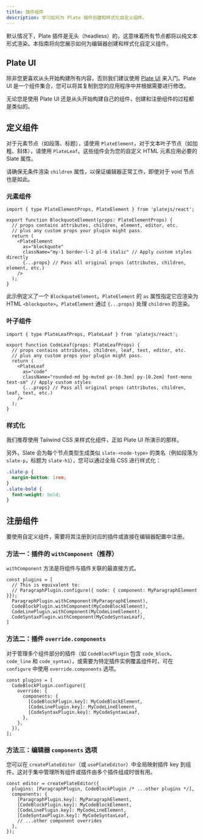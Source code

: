 ```yaml
---
title: 插件组件
description: 学习如何为 Plate 插件创建和样式化自定义组件。
---
```


默认情况下，Plate 插件是无头（headless）的，这意味着所有节点都将以纯文本形式渲染。本指南将向您展示如何为编辑器创建和样式化自定义组件。

## Plate UI

除非您更喜欢从头开始构建所有内容，否则我们建议使用 [Plate UI](/docs/components) 来入门。Plate UI 是一个组件集合，您可以将其复制到您的应用程序中并根据需要进行修改。

无论您是使用 Plate UI 还是从头开始构建自己的组件，创建和注册组件的过程都是类似的。

## 定义组件

对于元素节点（如段落、标题），请使用 `PlateElement`，对于文本叶子节点（如加粗、斜体），请使用 `PlateLeaf`。这些组件会为您的自定义 HTML 元素应用必要的 Slate 属性。

请确保无条件渲染 `children` 属性，以保证编辑器正常工作，即使对于 void 节点也是如此。

### 元素组件

```tsx
import { type PlateElementProps, PlateElement } from 'platejs/react';

export function BlockquoteElement(props: PlateElementProps) {
  // props contains attributes, children, element, editor, etc.
  // plus any custom props your plugin might pass.
  return (
    <PlateElement
      as="blockquote"
      className="my-1 border-l-2 pl-6 italic" // Apply custom styles directly
      {...props} // Pass all original props (attributes, children, element, etc.)
    />
  );
}
```

此示例定义了一个 `BlockquoteElement`。`PlateElement` 的 `as` 属性指定它应渲染为 HTML `<blockquote>`。`PlateElement` 通过 `{...props}` 处理 `children` 的渲染。

### 叶子组件

```tsx
import { type PlateLeafProps, PlateLeaf } from 'platejs/react';

export function CodeLeaf(props: PlateLeafProps) {
  // props contains attributes, children, leaf, text, editor, etc.
  // plus any custom props your plugin might pass.
  return (
    <PlateLeaf
      as="code"
      className="rounded-md bg-muted px-[0.3em] py-[0.2em] font-mono text-sm" // Apply custom styles
      {...props} // Pass all original props (attributes, children, leaf, text, etc.)
    />
  );
}
```

### 样式化

我们推荐使用 Tailwind CSS 来样式化组件，正如 Plate UI 所演示的那样。

另外，Slate 会为每个节点类型生成类似 `slate-<node-type>` 的类名（例如段落为 `slate-p`，标题为 `slate-h1`），您可以通过全局 CSS 进行样式化：

```css
.slate-p {
  margin-bottom: 1rem;
}
.slate-bold {
  font-weight: bold;
}
```

## 注册组件

要使用自定义组件，需要将其注册到对应的插件或直接在编辑器配置中注册。

### 方法一：插件的 `withComponent`（推荐）

`withComponent` 方法是将组件与插件关联的最直接方式。

```tsx
const plugins = [
  // This is equivalent to:
  // ParagraphPlugin.configure({ node: { component: MyParagraphElement }});
  ParagraphPlugin.withComponent(MyParagraphElement),
  CodeBlockPlugin.withComponent(MyCodeBlockElement),
  CodeLinePlugin.withComponent(MyCodeLineElement),
  CodeSyntaxPlugin.withComponent(MyCodeSyntaxLeaf),
]
```


### 方法二：插件 `override.components`

对于管理多个组件部分的插件（如 `CodeBlockPlugin` 包含 `code_block`、`code_line` 和 `code_syntax`），或需要为特定插件实例覆盖组件时，可在 `configure` 中使用 `override.components` 选项。

```tsx
const plugins = [
  CodeBlockPlugin.configure({
    override: {
      components: {
        [CodeBlockPlugin.key]: MyCodeBlockElement,
        [CodeLinePlugin.key]: MyCodeLineElement,
        [CodeSyntaxPlugin.key]: MyCodeSyntaxLeaf,
      },
    },
  }),
];
```

### 方法三：编辑器 `components` 选项

您可以在 `createPlateEditor`（或 `usePlateEditor`）中全局映射插件 key 到组件。这对于集中管理所有组件或插件由多个插件组成时很有用。

```tsx
const editor = createPlateEditor({
  plugins: [ParagraphPlugin, CodeBlockPlugin /* ...other plugins */],
  components: {
    [ParagraphPlugin.key]: MyParagraphElement,
    [CodeBlockPlugin.key]: MyCodeBlockElement,
    [CodeLinePlugin.key]: MyCodeLineElement,
    [CodeSyntaxPlugin.key]: MyCodeSyntaxLeaf,
    // ...other component overrides
  },
});
```